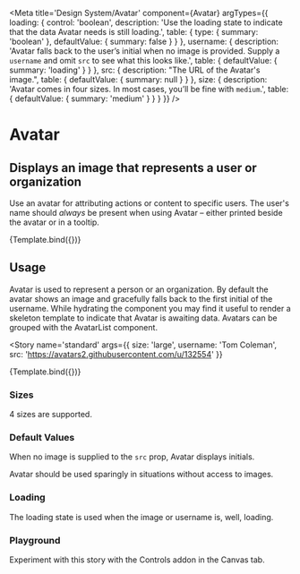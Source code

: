 <!-- Checkbox.stories.mdx -->


<Meta
  title='Design System/Avatar'
  component={Avatar}
  argTypes={{
    loading: {
      control: 'boolean',
      description: 'Use the loading state to indicate that the data Avatar needs is still loading.',
      table: {
        type: { summary: 'boolean' },
        defaultValue: { summary: false }
      }
    },
    username: {
      description:
        'Avatar falls back to the user’s initial when no image is provided. Supply a `username` and omit `src` to see what this looks like.',
      table: {
        defaultValue: {
          summary: 'loading'
        }
      }
    },
    src: {
      description: "The URL of the Avatar's image.",
      table: {
        defaultValue: {
          summary: null
        }
      }
    },
    size: {
      description: 'Avatar comes in four sizes. In most cases, you’ll be fine with `medium`.',
      table: {
        defaultValue: {
          summary: 'medium'
        }
      }
    }
  }}
/>

# Avatar

## Displays an image that represents a user or organization

Use an avatar for attributing actions or content to specific users.
The user's name should _always_ be present when using Avatar – either printed beside the avatar or in a tooltip.


<Canvas>
  <Story
    name='controls'
    args={{
      loading: false,
      size: 'tiny',
      username: 'Dominic Nguyen',
      src: 'https://avatars2.githubusercontent.com/u/263385'
    }}
  >
    {Template.bind({})}
  </Story>
</Canvas>

<ArgsTable story='standard' />

## Usage

Avatar is used to represent a person or an organization. By default the avatar shows an image and gracefully falls back to the first initial of the username. While hydrating the component you may find it useful to render a skeleton template to indicate that Avatar is awaiting data. Avatars can be grouped with the AvatarList component.

<Story
  name='standard'
  args={{
    size: 'large',
    username: 'Tom Coleman',
    src: 'https://avatars2.githubusercontent.com/u/132554'
  }}
>
  {Template.bind({})}
</Story>

### Sizes

4 sizes are supported.

<Story name='sizes'>
  <div>
    <Avatar size='large' username='Tom Coleman' src='https://avatars2.githubusercontent.com/u/132554' />
    <Avatar size='medium' username='Tom Coleman' src='https://avatars2.githubusercontent.com/u/132554' />
    <Avatar size='small' username='Tom Coleman' src='https://avatars2.githubusercontent.com/u/132554' />
    <Avatar size='tiny' username='Tom Coleman' src='https://avatars2.githubusercontent.com/u/132554' />
  </div>
</Story>

### Default Values

When no image is supplied to the `src` prop, Avatar displays initials.

Avatar should be used sparingly in situations without access to images.

<Story name='initials'>
  <div>
    <Avatar username='Tom Coleman' />
    <Avatar username='Dominic Nguyen' />
    <Avatar username='Kyle Suss' />
    <Avatar username='Michael Shilman' />
  </div>
</Story>

### Loading

The loading state is used when the image or username is, well, loading.

<Story name='loading'>
  <div>
    <Avatar size='large' loading />
    <Avatar size='medium' loading />
    <Avatar size='small' loading />
    <Avatar size='tiny' loading />
  </div>
</Story>

### Playground

Experiment with this story with the Controls addon in the Canvas tab.
